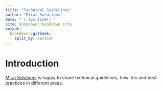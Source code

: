 ```yaml
--- 
title: "Technical Guidelines"
author: "Mirai Solutions"
date: "`r Sys.time()`"
site: bookdown::bookdown_site
output: 
  bookdown::gitbook:
    split_by: section
---
```


# Introduction {-}

[Mirai Solutions](https://mirai-solutions.ch) is happy to share technical
guidelines, how-tos and best practices in different areas.

